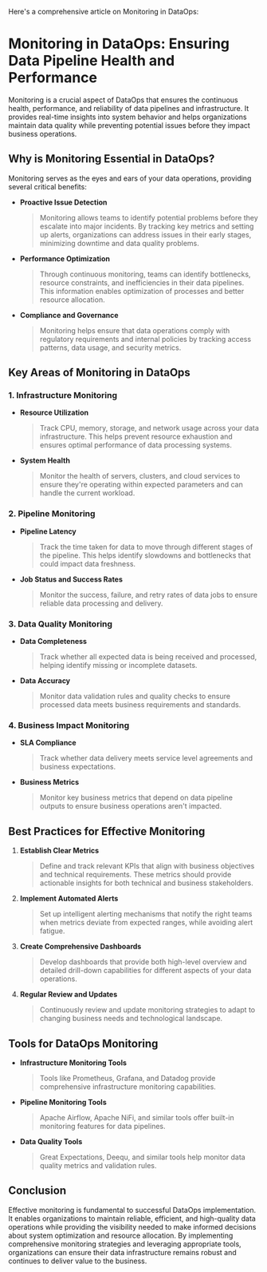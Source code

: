 Here's a comprehensive article on Monitoring in DataOps:

# Monitoring in DataOps: Ensuring Data Pipeline Health and Performance

Monitoring is a crucial aspect of DataOps that ensures the continuous health, performance, and reliability of data pipelines and infrastructure. It provides real-time insights into system behavior and helps organizations maintain data quality while preventing potential issues before they impact business operations.

## Why is Monitoring Essential in DataOps?

Monitoring serves as the eyes and ears of your data operations, providing several critical benefits:

* **Proactive Issue Detection**
  > Monitoring allows teams to identify potential problems before they escalate into major incidents. By tracking key metrics and setting up alerts, organizations can address issues in their early stages, minimizing downtime and data quality problems.

* **Performance Optimization**
  > Through continuous monitoring, teams can identify bottlenecks, resource constraints, and inefficiencies in their data pipelines. This information enables optimization of processes and better resource allocation.

* **Compliance and Governance**
  > Monitoring helps ensure that data operations comply with regulatory requirements and internal policies by tracking access patterns, data usage, and security metrics.

## Key Areas of Monitoring in DataOps

### 1. Infrastructure Monitoring

* **Resource Utilization**
  > Track CPU, memory, storage, and network usage across your data infrastructure. This helps prevent resource exhaustion and ensures optimal performance of data processing systems.

* **System Health**
  > Monitor the health of servers, clusters, and cloud services to ensure they're operating within expected parameters and can handle the current workload.

### 2. Pipeline Monitoring

* **Pipeline Latency**
  > Track the time taken for data to move through different stages of the pipeline. This helps identify slowdowns and bottlenecks that could impact data freshness.

* **Job Status and Success Rates**
  > Monitor the success, failure, and retry rates of data jobs to ensure reliable data processing and delivery.

### 3. Data Quality Monitoring

* **Data Completeness**
  > Track whether all expected data is being received and processed, helping identify missing or incomplete datasets.

* **Data Accuracy**
  > Monitor data validation rules and quality checks to ensure processed data meets business requirements and standards.

### 4. Business Impact Monitoring

* **SLA Compliance**
  > Track whether data delivery meets service level agreements and business expectations.

* **Business Metrics**
  > Monitor key business metrics that depend on data pipeline outputs to ensure business operations aren't impacted.

## Best Practices for Effective Monitoring

1. **Establish Clear Metrics**
   > Define and track relevant KPIs that align with business objectives and technical requirements. These metrics should provide actionable insights for both technical and business stakeholders.

2. **Implement Automated Alerts**
   > Set up intelligent alerting mechanisms that notify the right teams when metrics deviate from expected ranges, while avoiding alert fatigue.

3. **Create Comprehensive Dashboards**
   > Develop dashboards that provide both high-level overview and detailed drill-down capabilities for different aspects of your data operations.

4. **Regular Review and Updates**
   > Continuously review and update monitoring strategies to adapt to changing business needs and technological landscape.

## Tools for DataOps Monitoring

* **Infrastructure Monitoring Tools**
  > Tools like Prometheus, Grafana, and Datadog provide comprehensive infrastructure monitoring capabilities.

* **Pipeline Monitoring Tools**
  > Apache Airflow, Apache NiFi, and similar tools offer built-in monitoring features for data pipelines.

* **Data Quality Tools**
  > Great Expectations, Deequ, and similar tools help monitor data quality metrics and validation rules.

## Conclusion

Effective monitoring is fundamental to successful DataOps implementation. It enables organizations to maintain reliable, efficient, and high-quality data operations while providing the visibility needed to make informed decisions about system optimization and resource allocation. By implementing comprehensive monitoring strategies and leveraging appropriate tools, organizations can ensure their data infrastructure remains robust and continues to deliver value to the business.